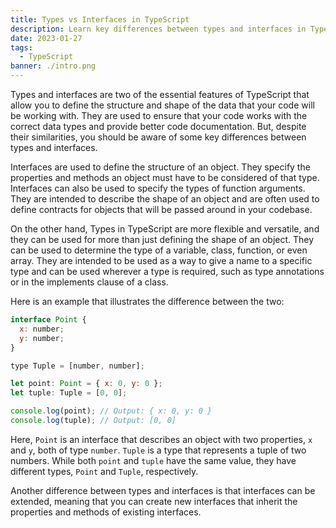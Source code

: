 ```yaml
---
title: Types vs Interfaces in TypeScript
description: Learn key differences between types and interfaces in TypeScript
date: 2023-01-27
tags:
  - TypeScript
banner: ./intro.png
---
```


Types and interfaces are two of the essential features of TypeScript that allow you to define the structure and shape of the data that your code will be working with. They are used to ensure that your code works with the correct data types and provide better code documentation. But, despite their similarities, you should be aware of some key differences between types and interfaces.

Interfaces are used to define the structure of an object. They specify the properties and methods an object must have to be considered of that type. Interfaces can also be used to specify the types of function arguments. They are intended to describe the shape of an object and are often used to define contracts for objects that will be passed around in your codebase.

On the other hand, Types in TypeScript are more flexible and versatile, and they can be used for more than just defining the shape of an object. They can be used to determine the type of a variable, class, function, or even array. They are intended to be used as a way to give a name to a specific type and can be used wherever a type is required, such as type annotations or in the implements clause of a class.

Here is an example that illustrates the difference between the two:

```js
interface Point {
  x: number;
  y: number;
}

type Tuple = [number, number];

let point: Point = { x: 0, y: 0 };
let tuple: Tuple = [0, 0];

console.log(point); // Output: { x: 0, y: 0 }
console.log(tuple); // Output: [0, 0]
```

Here, `Point` is an interface that describes an object with two properties, `x` and `y`, both of type `number`. `Tuple` is a type that represents a tuple of two numbers. While both `point` and `tuple` have the same value, they have different types, `Point` and `Tuple`, respectively.

Another difference between types and interfaces is that interfaces can be extended, meaning that you can create new interfaces that inherit the properties and methods of existing interfaces.
